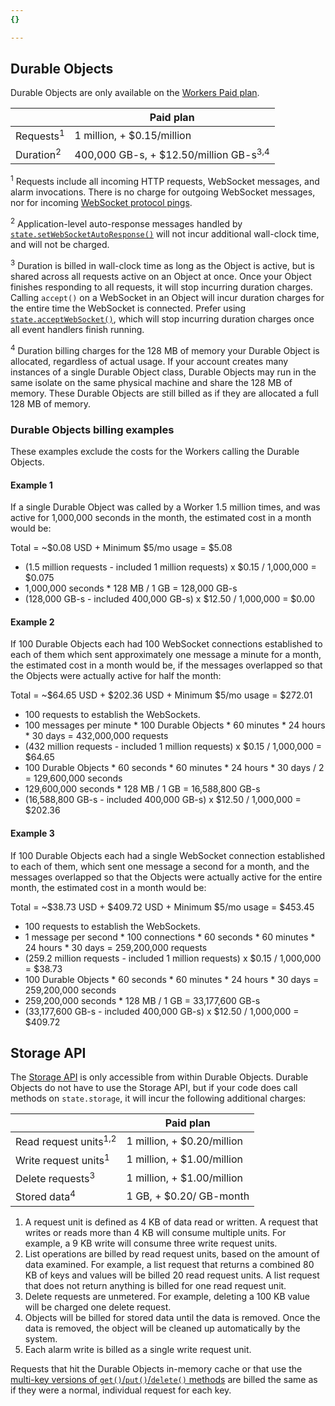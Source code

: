 ```yaml
---
{}

---
```



## Durable Objects

Durable Objects are only available on the [Workers Paid plan](/workers/platform/pricing/#workers).



|                      | Paid plan                                         |
| -------------------- | ------------------------------------------------- |
| Requests<sup>1</sup> | 1 million, + $0.15/million                        |
| Duration<sup>2</sup> | 400,000 GB-s, + $12.50/million GB-s<sup>3,4</sup> |



<sup>1</sup> Requests include all incoming HTTP requests, WebSocket messages, and alarm invocations. There is no charge for outgoing WebSocket messages, nor for incoming [WebSocket protocol pings](https://www.rfc-editor.org/rfc/rfc6455#section-5.5.2).

<sup>2</sup> Application-level auto-response messages handled by [`state.setWebSocketAutoResponse()`](/durable-objects/api/state/#setwebsocketautoresponse) will not incur additional wall-clock time, and will not be charged.

<sup>3</sup> Duration is billed in wall-clock time as long as the Object is active, but is shared across all requests active on an Object at once. Once your Object finishes responding to all requests, it will stop incurring duration charges. Calling `accept()` on a WebSocket in an Object will incur duration charges for the entire time the WebSocket is connected. Prefer using [`state.acceptWebSocket()`](/durable-objects/best-practices/websockets/), which will stop incurring duration charges once all event handlers finish running.

<sup>4</sup> Duration billing charges for the 128 MB of memory your Durable Object is allocated, regardless of actual usage. If your account creates many instances of a single Durable Object class, Durable Objects may run in the same isolate on the same physical machine and share the 128 MB of memory. These Durable Objects are still billed as if they are allocated a full 128 MB of memory.

### Durable Objects billing examples

These examples exclude the costs for the Workers calling the Durable Objects.

#### Example 1

If a single Durable Object was called by a Worker 1.5 million times, and was active for 1,000,000 seconds in the month, the estimated cost in a month would be:

Total = ~$0.08 USD + Minimum $5/mo usage = $5.08

- (1.5 million requests - included 1 million requests) x $0.15 / 1,000,000 = $0.075
- 1,000,000 seconds \* 128 MB / 1 GB = 128,000 GB-s
- (128,000 GB-s - included 400,000 GB-s) x $12.50 / 1,000,000 = $0.00

#### Example 2

If 100 Durable Objects each had 100 WebSocket connections established to each of them which sent approximately one message a minute for a month, the estimated cost in a month would be, if the messages overlapped so that the Objects were actually active for half the month:

Total = ~$64.65 USD + $202.36 USD + Minimum $5/mo usage = $272.01

- 100 requests to establish the WebSockets.
- 100 messages per minute \* 100 Durable Objects \* 60 minutes \* 24 hours \* 30 days = 432,000,000 requests
- (432 million requests - included 1 million requests) x $0.15 / 1,000,000 = $64.65
- 100 Durable Objects \* 60 seconds \* 60 minutes \* 24 hours \* 30 days / 2 = 129,600,000 seconds
- 129,600,000 seconds \* 128 MB / 1 GB = 16,588,800 GB-s
- (16,588,800 GB-s - included 400,000 GB-s) x $12.50 / 1,000,000 = $202.36

#### Example 3

If 100 Durable Objects each had a single WebSocket connection established to each of them, which sent one message a second for a month, and the messages overlapped so that the Objects were actually active for the entire month, the estimated cost in a month would be:

Total = ~$38.73 USD + $409.72 USD + Minimum $5/mo usage = $453.45

- 100 requests to establish the WebSockets.
- 1 message per second \* 100 connections \* 60 seconds \* 60 minutes \* 24 hours \* 30 days = 259,200,000 requests
- (259.2 million requests - included 1 million requests) x $0.15 / 1,000,000 = $38.73
- 100 Durable Objects \* 60 seconds \* 60 minutes \* 24 hours \* 30 days = 259,200,000 seconds
- 259,200,000 seconds \* 128 MB / 1 GB = 33,177,600 GB-s
- (33,177,600 GB-s - included 400,000 GB-s) x $12.50 / 1,000,000 = $409.72

## Storage API

The [Storage API](/durable-objects/api/storage-api/) is only accessible from within Durable Objects. Durable Objects do not have to use the Storage API, but if your code does call methods on `state.storage`, it will incur the following additional charges:

|                                  | Paid plan                  |
| -------------------------------- | -------------------------- |
| Read request units<sup>1,2</sup> | 1 million, + $0.20/million |
| Write request units<sup>1</sup>  | 1 million, + $1.00/million |
| Delete requests<sup>3</sup>      | 1 million, + $1.00/million |
| Stored data<sup>4</sup>          | 1 GB, + $0.20/ GB-month    |

1.  A request unit is defined as 4 KB of data read or written. A request that writes or reads more than 4 KB will consume multiple units. For example, a 9 KB write will consume three write request units.
2.  List operations are billed by read request units, based on the amount of data examined. For example, a list request that returns a combined 80 KB of keys and values will be billed 20 read request units. A list request that does not return anything is billed for one read request unit.
3.  Delete requests are unmetered. For example, deleting a 100 KB value will be charged one delete request.
4.  Objects will be billed for stored data until the data is removed. Once the data is removed, the object will be cleaned up automatically by the system.
5.  Each alarm write is billed as a single write request unit.

Requests that hit the Durable Objects in-memory cache or that use the [multi-key versions of `get()`/`put()`/`delete()` methods](/durable-objects/api/storage-api/) are billed the same as if they were a normal, individual request for each key.

